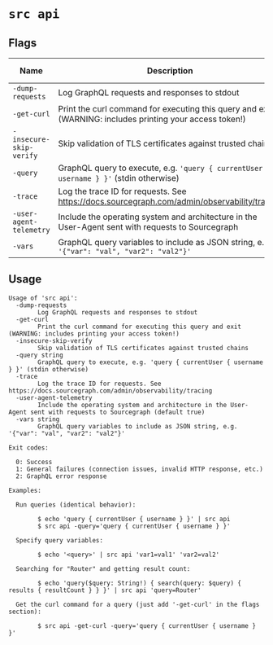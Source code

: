 # `src api`

## Flags

|          Name           |                                               Description                                                | Default Value |
| ----------------------- | -------------------------------------------------------------------------------------------------------- | ------------- |
| `-dump-requests`        | Log GraphQL requests and responses to stdout                                                             | `false`       |
| `-get-curl`             | Print the curl command for executing this query and exit (WARNING: includes printing your access token!) | `false`       |
| `-insecure-skip-verify` | Skip validation of TLS certificates against trusted chains                                               | `false`       |
| `-query`                | GraphQL query to execute, e.g. `'query { currentUser { username } }'` (stdin otherwise)                    |               |
| `-trace`                | Log the trace ID for requests. See https://docs.sourcegraph.com/admin/observability/tracing              | `false`       |
| `-user-agent-telemetry` | Include the operating system and architecture in the User-Agent sent with requests to Sourcegraph        | `true`        |
| `-vars`                 | GraphQL query variables to include as JSON string, e.g. `'{"var": "val", "var2": "val2"}'`                 |               |


## Usage

```
Usage of 'src api':
  -dump-requests
    	Log GraphQL requests and responses to stdout
  -get-curl
    	Print the curl command for executing this query and exit (WARNING: includes printing your access token!)
  -insecure-skip-verify
    	Skip validation of TLS certificates against trusted chains
  -query string
    	GraphQL query to execute, e.g. 'query { currentUser { username } }' (stdin otherwise)
  -trace
    	Log the trace ID for requests. See https://docs.sourcegraph.com/admin/observability/tracing
  -user-agent-telemetry
    	Include the operating system and architecture in the User-Agent sent with requests to Sourcegraph (default true)
  -vars string
    	GraphQL query variables to include as JSON string, e.g. '{"var": "val", "var2": "val2"}'

Exit codes:

  0: Success
  1: General failures (connection issues, invalid HTTP response, etc.)
  2: GraphQL error response

Examples:

  Run queries (identical behavior):

    	$ echo 'query { currentUser { username } }' | src api
    	$ src api -query='query { currentUser { username } }'

  Specify query variables:

    	$ echo '<query>' | src api 'var1=val1' 'var2=val2'

  Searching for "Router" and getting result count:

    	$ echo 'query($query: String!) { search(query: $query) { results { resultCount } } }' | src api 'query=Router'

  Get the curl command for a query (just add '-get-curl' in the flags section):

    	$ src api -get-curl -query='query { currentUser { username } }'


```
